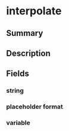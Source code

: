 
# interpolate

## Summary

<Tooltip components={props.components} />

## Description

<Description components={props.components} />

## Fields

### string

<Field0 components={props.components} />

### placeholder format

<Field1 components={props.components} />

### variable

<Field2 components={props.components} />

